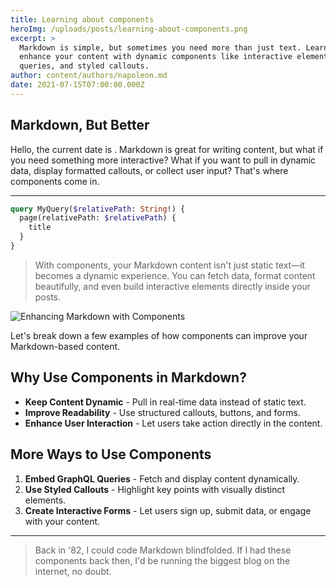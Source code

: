 ```yaml
---
title: Learning about components
heroImg: /uploads/posts/learning-about-components.png
excerpt: >
  Markdown is simple, but sometimes you need more than just text. Learn how to
  enhance your content with dynamic components like interactive elements, custom
  queries, and styled callouts.
author: content/authors/napoleon.md
date: 2021-07-15T07:00:00.000Z
---
```


## Markdown, But Better

Hello, the current date is <DateTime format="local" />. Markdown is great for writing content, but what if you need something more interactive? What if you want to pull in dynamic data, display formatted callouts, or collect user input? That's where components come in.

***

```graphql
query MyQuery($relativePath: String!) {
  page(relativePath: $relativePath) {
    title
  }
}
```

> With components, your Markdown content isn't just static text—it becomes a dynamic experience. You can fetch data, format content beautifully, and even build interactive elements directly inside your posts.

![Enhancing Markdown with Components](/uploads/unsplash-75EFpyXu3Wg.jpg)

Let's break down a few examples of how components can improve your Markdown-based content.

## Why Use Components in Markdown?

* **Keep Content Dynamic** - Pull in real-time data instead of static text.
* **Improve Readability** - Use structured callouts, buttons, and forms.
* **Enhance User Interaction** - Let users take action directly in the content.

## More Ways to Use Components

1. **Embed GraphQL Queries** - Fetch and display content dynamically.
2. **Use Styled Callouts** - Highlight key points with visually distinct elements.
3. **Create Interactive Forms** - Let users sign up, submit data, or engage with your content.

***

<BlockQuote authorName="Uncle Rico AI">
  Back in '82, I could code Markdown blindfolded. If I had these components back then, I'd be running the biggest blog on the internet, no doubt.
</BlockQuote>

